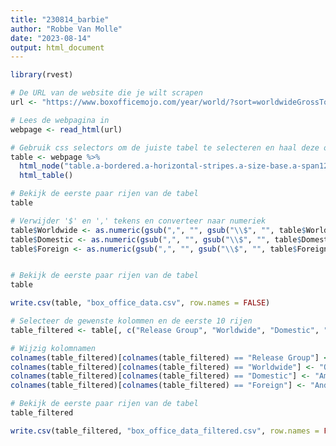 ```yaml
---
title: "230814_barbie"
author: "Robbe Van Molle"
date: "2023-08-14"
output: html_document
---
```


```r
library(rvest)

# De URL van de website die je wilt scrapen
url <- "https://www.boxofficemojo.com/year/world/?sort=worldwideGrossToDate&ref_=bo_ydw__resort#table"

# Lees de webpagina in
webpage <- read_html(url)

# Gebruik css selectors om de juiste tabel te selecteren en haal deze op
table <- webpage %>%
  html_node("table.a-bordered.a-horizontal-stripes.a-size-base.a-span12.mojo-body-table.mojo-table-annotated") %>%
  html_table()

# Bekijk de eerste paar rijen van de tabel
table
```

```r
# Verwijder '$' en ',' tekens en converteer naar numeriek
table$Worldwide <- as.numeric(gsub(",", "", gsub("\\$", "", table$Worldwide)))
table$Domestic <- as.numeric(gsub(",", "", gsub("\\$", "", table$Domestic)))
table$Foreign <- as.numeric(gsub(",", "", gsub("\\$", "", table$Foreign)))


# Bekijk de eerste paar rijen van de tabel
table

write.csv(table, "box_office_data.csv", row.names = FALSE)
```


```r
# Selecteer de gewenste kolommen en de eerste 10 rijen
table_filtered <- table[, c("Release Group", "Worldwide", "Domestic", "Foreign")][1:10, ]

# Wijzig kolomnamen
colnames(table_filtered)[colnames(table_filtered) == "Release Group"] <- "Film"
colnames(table_filtered)[colnames(table_filtered) == "Worldwide"] <- "Opbrengste"
colnames(table_filtered)[colnames(table_filtered) == "Domestic"] <- "Amerikaanse Markt"
colnames(table_filtered)[colnames(table_filtered) == "Foreign"] <- "Andere Markt"

# Bekijk de eerste paar rijen van de tabel
table_filtered

write.csv(table_filtered, "box_office_data_filtered.csv", row.names = FALSE)
```

